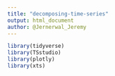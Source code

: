```yaml
---
title: "decomposing-time-series"
output: html_document
author: @Jernerwal_Jeremy
---
```


```r
library(tidyverse)
library(TSstudio)
library(plotly)
library(xts)
```

```r

```

